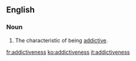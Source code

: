 ==English==
===Noun===
{{en-noun|-}}
# The characteristic of being [[addictive]].

[[fr:addictiveness]]
[[ko:addictiveness]]
[[it:addictiveness]]